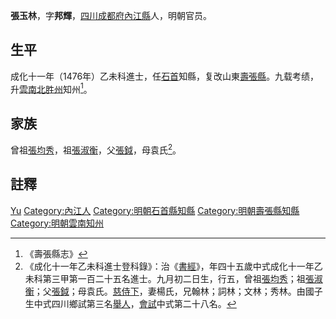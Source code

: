 {{Otheruses|other=名为张玉林的其他人物|张玉林}}
{{明清人物信息框
| 姓名 = 張玉林
| 原名 =
| 圖片名稱= 
| 圖片大小 =
| 圖片說明 = 
| 最高職務 = 雲南北勝州知州
| 國家 = 大明 
| 爵位 =
| 籍貫 = [[四川|四川]][[成都府|成都府]][[內江縣|內江縣]]民籍
| 族裔 = 
| 字號 = 字邦輝
| 諡號 =
| 出生日期 = 宣德六年（1431年）九月初二日
| 出生地點 =
| 逝世日期 = 卒年不詳
| 逝世地點 =
| 墓葬 =
| 配偶 = 楊氏
| 親屬 = 
| 出身 =
* 成化十一年乙未科同進士出身
| 經歷 =
| 著作 =  
}}
'''張玉林'''{{BD|1431年||？||Zhang張}}，字'''邦輝'''，[[四川|四川]][[成都府|成都府]][[內江縣|內江縣]]人，明朝官员。

== 生平 ==
成化十一年（1476年）乙未科進士，任[[石首|石首]]知縣，复改山東[[壽張縣|壽張縣]]。九载考绩，升[[雲南|雲南]][[北胜州|北胜州]]知州<ref>《壽張縣志》</ref>。

== 家族 ==
曾祖[[張均秀|張均秀]]，祖[[張淑衡|張淑衡]]，父[[張鉞|張鉞]]，母袁氏<ref>《成化十一年乙未科進士登科錄》：治《[[書經|書經]]》，年四十五歲中式成化十一年乙未科第三甲第一百二十五名進士。九月初二日生，行五，曾祖[[張均秀|張均秀]]；祖[[張淑衡|張淑衡]]；父[[張鉞|張鉞]]；母袁氏。[[慈侍下|慈侍下]]，妻楊氏，兄翰林；詞林；文林；秀林。由國子生中式四川鄉試第三名[[舉人|舉人]]，[[會試|會試]]中式第二十八名。</ref>。

== 註釋 ==
{{reflist}}

{{成化十一年乙未科殿试金榜}}
{{明朝官员小作品}}
{{Authority control}}
{{DEFAULTSORT:Zhang張}}
[[Category:张姓|Yu]]
[[Category:內江人|Category:內江人]]
[[Category:明朝石首縣知縣|Category:明朝石首縣知縣]]
[[Category:明朝壽張縣知縣|Category:明朝壽張縣知縣]]
[[Category:明朝雲南知州|Category:明朝雲南知州]]